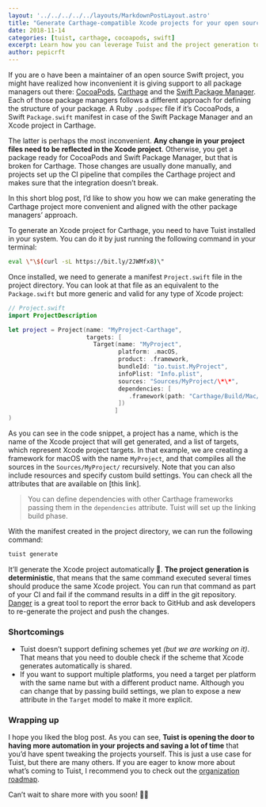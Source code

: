 ```yaml
---
layout: '../../../../../layouts/MarkdownPostLayout.astro'
title: "Generate Carthage-compatible Xcode projects for your open source libraries"
date: 2018-11-14
categories: [tuist, carthage, cocoapods, swift]
excerpt: Learn how you can leverage Tuist and the project generation to make the generation of Carthage-compatible projects more convenient and aligned with the approach other package managers follow.
author: pepicrft
---
```


If you are o have been a maintainer of an open source Swift project, you might have realized how inconvenient it is giving support to all package managers out there: [CocoaPods](https://cocoapods.org/), [Carthage](https://github.com/carthage) and the [Swift Package Manager](https://github.com/apple/swift-package-manager). Each of those package managers follows a different approach for defining the structure of your package. A Ruby `.podspec` file if it’s CocoaPods, a Swift `Package.swift` manifest in case of the Swift Package Manager and an Xcode project in Carthage.

The latter is perhaps the most inconvenient. **Any change in your project files need to be reflected in the Xcode project**. Otherwise, you get a package ready for CocoaPods and Swift Package Manager, but that is broken for Carthage. Those changes are usually done manually, and projects set up the CI pipeline that compiles the Carthage project and makes sure that the integration doesn’t break.

In this short blog post, I’d like to show you how we can make generating the Carthage project more convenient and aligned with the other package managers’ approach.

To generate an Xcode project for Carthage, you need to have Tuist installed in your system. You can do it by just running the following command in your terminal:

```bash
eval \"\$(curl -sL https://bit.ly/2JWMfx8)\"

```

Once installed, we need to generate a manifest `Project.swift` file in the project directory. You can look at that file as an equivalent to the `Package.swift` but more generic and valid for any type of Xcode project:

```swift
// Project.swift
import ProjectDescription

let project = Project(name: "MyProject-Carthage",
                      targets: [
                        Target(name: "MyProject",
                               platform: .macOS,
                               product: .framework,
                               bundleId: "io.tuist.MyProject",
                               infoPlist: "Info.plist",
                               sources: "Sources/MyProject/\*\*",
                               dependencies: [
                                  .framework(path: "Carthage/Build/Mac/SwiftShell.framework")
                               ])
                              ]
)
```

As you can see in the code snippet, a project has a name, which is the name of the Xcode project that will get generated, and a list of targets, which represent Xcode project targets. In that example, we are creating a framework for macOS with the name `MyProject`, and that compiles all the sources in the `Sources/MyProject/` recursively. Note that you can also include resources and specify custom build settings. You can check all the attributes that are available on [this link].

> You can define dependencies with other Carthage frameworks passing them in the `dependencies` attribute. Tuist will set up the linking build phase.

With the manifest created in the project directory, we can run the following command:

```bash
tuist generate

```

It’ll generate the Xcode project automatically 🚀. **The project generation is deterministic**, that means that the same command executed several times should produce the same Xcode project. You can run that command as part of your CI and fail if the command results in a diff in the git repository. [Danger](https://danger.systems) is a great tool to report the error back to GitHub and ask developers to re-generate the project and push the changes.

### Shortcomings

- Tuist doesn’t support defining schemes yet _(but we are working on it)_. That means that you need to double check if the scheme that Xcode generates automatically is shared.
- If you want to support multiple platforms, you need a target per platform with the same name but with a different product name. Although you can change that by passing build settings, we plan to expose a new attribute in the `Target` model to make it more explicit.

### Wrapping up

I hope you liked the blog post. As you can see, **Tuist is opening the door to having more automation in your projects and saving a lot of time** that you’d have spent tweaking the projects yourself. This is just a use case for Tuist, but there are many others. If you are eager to know more about what’s coming to Tuist, I recommend you to check out the [organization roadmap](https://github.com/orgs/tuist/projects/4).

Can’t wait to share more with you soon! 👩‍💻
